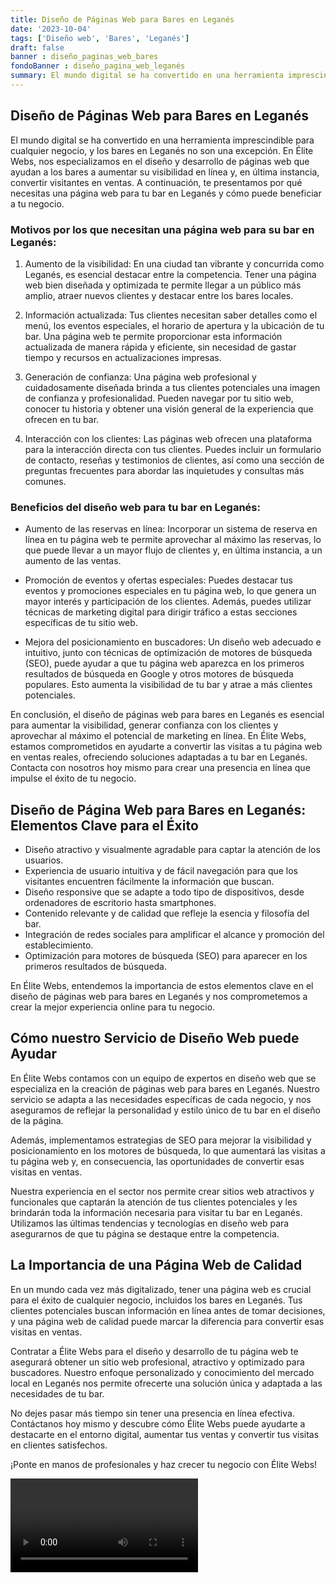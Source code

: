 ```yaml
---
title: Diseño de Páginas Web para Bares en Leganés
date: '2023-10-04'
tags: ['Diseño web', 'Bares', 'Leganés']
draft: false
banner : diseño_paginas_web_bares
fondoBanner : diseño_pagina_web_leganés
summary: El mundo digital se ha convertido en una herramienta imprescindible para cualquier negocio, y los bares en Leganés no son una excepción. En Élite Webs, nos especializamos en el diseño y desarrollo de páginas web que ayudan a los bares a aumentar su visibilidad en línea y, en última instancia, convertir visitantes en ventas. A continuación, te presentamos por qué necesitas una página web para tu bar en Leganés y cómo puede beneficiar a tu negocio.
---
```


## Diseño de Páginas Web para Bares en Leganés

El mundo digital se ha convertido en una herramienta imprescindible para cualquier negocio, y los bares en Leganés no son una excepción. En Élite Webs, nos especializamos en el diseño y desarrollo de páginas web que ayudan a los bares a aumentar su visibilidad en línea y, en última instancia, convertir visitantes en ventas. A continuación, te presentamos por qué necesitas una página web para tu bar en Leganés y cómo puede beneficiar a tu negocio.

### Motivos por los que necesitan una página web para su bar en Leganés:

1. Aumento de la visibilidad: En una ciudad tan vibrante y concurrida como Leganés, es esencial destacar entre la competencia. Tener una página web bien diseñada y optimizada te permite llegar a un público más amplio, atraer nuevos clientes y destacar entre los bares locales.

2. Información actualizada: Tus clientes necesitan saber detalles como el menú, los eventos especiales, el horario de apertura y la ubicación de tu bar. Una página web te permite proporcionar esta información actualizada de manera rápida y eficiente, sin necesidad de gastar tiempo y recursos en actualizaciones impresas.

3. Generación de confianza: Una página web profesional y cuidadosamente diseñada brinda a tus clientes potenciales una imagen de confianza y profesionalidad. Pueden navegar por tu sitio web, conocer tu historia y obtener una visión general de la experiencia que ofrecen en tu bar.

4. Interacción con los clientes: Las páginas web ofrecen una plataforma para la interacción directa con tus clientes. Puedes incluir un formulario de contacto, reseñas y testimonios de clientes, así como una sección de preguntas frecuentes para abordar las inquietudes y consultas más comunes.

### Beneficios del diseño web para tu bar en Leganés:

- Aumento de las reservas en línea: Incorporar un sistema de reserva en línea en tu página web te permite aprovechar al máximo las reservas, lo que puede llevar a un mayor flujo de clientes y, en última instancia, a un aumento de las ventas.

- Promoción de eventos y ofertas especiales: Puedes destacar tus eventos y promociones especiales en tu página web, lo que genera un mayor interés y participación de los clientes. Además, puedes utilizar técnicas de marketing digital para dirigir tráfico a estas secciones específicas de tu sitio web.

- Mejora del posicionamiento en buscadores: Un diseño web adecuado e intuitivo, junto con técnicas de optimización de motores de búsqueda (SEO), puede ayudar a que tu página web aparezca en los primeros resultados de búsqueda en Google y otros motores de búsqueda populares. Esto aumenta la visibilidad de tu bar y atrae a más clientes potenciales.

En conclusión, el diseño de páginas web para bares en Leganés es esencial para aumentar la visibilidad, generar confianza con los clientes y aprovechar al máximo el potencial de marketing en línea. En Élite Webs, estamos comprometidos en ayudarte a convertir las visitas a tu página web en ventas reales, ofreciendo soluciones adaptadas a tu bar en Leganés. Contacta con nosotros hoy mismo para crear una presencia en línea que impulse el éxito de tu negocio.

<GifSeo />

<Cta />

## Diseño de Página Web para Bares en Leganés: Elementos Clave para el Éxito

- Diseño atractivo y visualmente agradable para captar la atención de los usuarios.
- Experiencia de usuario intuitiva y de fácil navegación para que los visitantes encuentren fácilmente la información que buscan.
- Diseño responsive que se adapte a todo tipo de dispositivos, desde ordenadores de escritorio hasta smartphones.
- Contenido relevante y de calidad que refleje la esencia y filosofía del bar.
- Integración de redes sociales para amplificar el alcance y promoción del establecimiento.
- Optimización para motores de búsqueda (SEO) para aparecer en los primeros resultados de búsqueda.

En Élite Webs, entendemos la importancia de estos elementos clave en el diseño de páginas web para bares en Leganés y nos comprometemos a crear la mejor experiencia online para tu negocio.

## Cómo nuestro Servicio de Diseño Web puede Ayudar

En Élite Webs contamos con un equipo de expertos en diseño web que se especializa en la creación de páginas web para bares en Leganés. Nuestro servicio se adapta a las necesidades específicas de cada negocio, y nos aseguramos de reflejar la personalidad y estilo único de tu bar en el diseño de la página.

Además, implementamos estrategias de SEO para mejorar la visibilidad y posicionamiento en los motores de búsqueda, lo que aumentará las visitas a tu página web y, en consecuencia, las oportunidades de convertir esas visitas en ventas.

Nuestra experiencia en el sector nos permite crear sitios web atractivos y funcionales que captarán la atención de tus clientes potenciales y les brindarán toda la información necesaria para visitar tu bar en Leganés. Utilizamos las últimas tendencias y tecnologías en diseño web para asegurarnos de que tu página se destaque entre la competencia.

## La Importancia de una Página Web de Calidad

En un mundo cada vez más digitalizado, tener una página web es crucial para el éxito de cualquier negocio, incluidos los bares en Leganés. Tus clientes potenciales buscan información en línea antes de tomar decisiones, y una página web de calidad puede marcar la diferencia para convertir esas visitas en ventas.

Contratar a Élite Webs para el diseño y desarrollo de tu página web te asegurará obtener un sitio web profesional, atractivo y optimizado para buscadores. Nuestro enfoque personalizado y conocimiento del mercado local en Leganés nos permite ofrecerte una solución única y adaptada a las necesidades de tu bar.

No dejes pasar más tiempo sin tener una presencia en línea efectiva. Contáctanos hoy mismo y descubre cómo Élite Webs puede ayudarte a destacarte en el entorno digital, aumentar tus ventas y convertir tus visitas en clientes satisfechos.

¡Ponte en manos de profesionales y haz crecer tu negocio con Élite Webs!

<Video />

<CtaBot job='Bares' city='Leganés'/>

<Gmaps query='Leganés+españa+maps' />